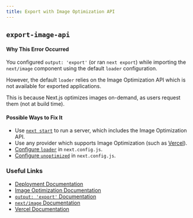 ```yaml
---
title: Export with Image Optimization API
---
```


## `export-image-api`

#### Why This Error Occurred

You configured `output: 'export'` (or ran `next export`) while importing the `next/image` component using the default `loader` configuration.

However, the default `loader` relies on the Image Optimization API which is not available for exported applications.

This is because Next.js optimizes images on-demand, as users request them (not at build time).

#### Possible Ways to Fix It

- Use [`next start`](/docs/api-reference/cli#production) to run a server, which includes the Image Optimization API.
- Use any provider which supports Image Optimization (such as [Vercel](https://vercel.com)).
- [Configure `loader`](/docs/api-reference/next/image#loader-configuration) in `next.config.js`.
- [Configure `unoptimized`](/docs/api-reference/next/image#unoptimized) in `next.config.js`.

### Useful Links

- [Deployment Documentation](/docs/deployment#managed-nextjs-with-vercel)
- [Image Optimization Documentation](/docs/basic-features/image-optimization)
- [`output: 'export'` Documentation](/docs/advanced-features/static-html-export)
- [`next/image` Documentation](/docs/api-reference/next/image)
- [Vercel Documentation](https://vercel.com/docs/concepts/next.js/image-optimization)
